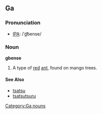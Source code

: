 ==Ga==
===Pronunciation===
* [[Wiktionary:Pronunciation key|IPA]]: /ˈg͡bense/

===Noun===
'''gbense'''
# A type of [[red]] [[ant]], found on mango trees.
<!-- Note to self (and others): Find plural and species of ant. -->

====See Also====
* [[tsatsu]]
* [[tsatsutsuru]]

[[Category:Ga nouns]]